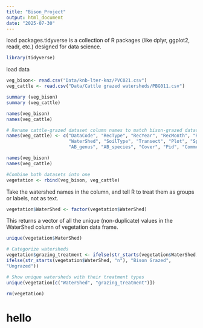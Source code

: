 ```yaml
---
title: "Bison_Project"
output: html_document
date: "2025-07-30"
---
```

load packages.tidyverse is a collection of R packages (like dplyr, ggplot2, readr, etc.) designed for data science.
```r
library(tidyverse)

```

load data
```r
veg_bison<- read.csv("Data/knb-lter-knz/PVC021.csv")
veg_cattle <- read.csv("Data/Cattle grazed watersheds/PBG011.csv")
```

```r
summary (veg_bison)
summary (veg_cattle)
```
```r
names(veg_bison)
names(veg_cattle)
```
```r
# Rename cattle-grazed dataset column names to match bison-grazed dataset
names(veg_cattle) <- c("DataCode", "RecType", "RecYear", "RecMonth", "RecDay",
                       "WaterShed", "SoilType", "Transect", "Plot", "SpeCode",
                       "AB_genus", "AB_species", "Cover", "Pid", "Comments")
```
```r
names(veg_bison)
names(veg_cattle)
```
```r
#Combine both datasets into one
vegetation <- rbind(veg_bison, veg_cattle)
```
Take the watershed names in the column, and tell R to treat them as groups or labels, not as text.
```r
vegetation$WaterShed <- factor(vegetation$WaterShed)
```
This returns a vector of all the unique (non-duplicate) values in the WaterShed column of vegetation data frame.
```r
unique(vegetation$WaterShed)
```
```r
# Categorize watersheds
vegetation$grazing_treatment <- ifelse(str_starts(vegetation$WaterShed, "C"),"Cattle Grazed",
ifelse(str_starts(vegetation$WaterShed, "n"), "Bison Grazed", 
"Ungrazed"))

# Show unique watersheds with their treatment types
unique(vegetation[c("WaterShed", "grazing_treatment")])
```
```r
rm(vegetation)
```


# hello


